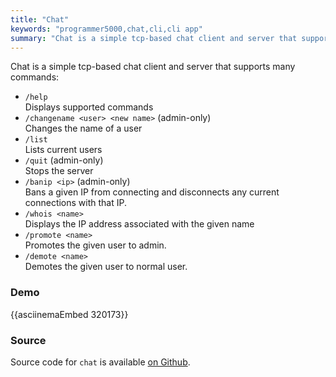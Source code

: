 ```yaml
---
title: "Chat"
keywords: "programmer5000,chat,cli,cli app"
summary: "Chat is a simple tcp-based chat client and server that supports nicknames, administration and other commands."
---
```


Chat is a simple tcp-based chat client and server that supports many commands:

- `/help`  
    Displays supported commands
- `/changename <user> <new name>` (admin-only)  
    Changes the name of a user
- `/list`  
    Lists current users
- `/quit` (admin-only)  
    Stops the server
- `/banip <ip>` (admin-only)  
    Bans a given IP from connecting and disconnects any current connections with that IP.
- `/whois <name>`  
    Displays the IP address associated with the given name
- `/promote <name>`  
    Promotes the given user to admin.
- `/demote <name>`  
    Demotes the given user to normal user.
    
    
### Demo
{{asciinemaEmbed 320173}}

### Source
Source code for `chat` is available [on Github](https://github.com/realprogrammer5000/chat).
